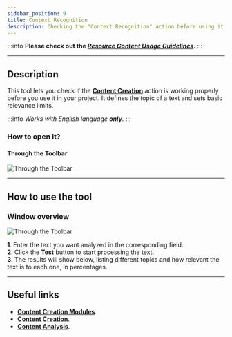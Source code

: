 ```yaml
---
sidebar_position: 9
title: Context Recognition
description: Checking the "Context Recognition" action before using it.
---
```

:::info **Please check out the [*Resource Content Usage Guidelines*](../Disclaimer).**
:::
_______________________________________________ 
## Description  
This tool lets you check if the [**Content Creation**](../Data/ContentCreator) action is working properly before you use it in your project. It defines the topic of a text and sets basic relevance limits.

:::info *Works with English language **only**.*
:::
### How to open it?
#### Through the Toolbar  
![Through the Toolbar](./assets/Context_Recognition/Context_Recognition_pic1.png)   

_______________________________________________  
## How to use the tool  
### Window overview  
![Through the Toolbar](./assets/Context_Recognition/Context_Recognition_pic2.png)   

**1**. Enter the text you want analyzed in the corresponding field.  
**2**. Click the **Test** button to start processing the text.  
**3**. The results will show below, listing different topics and how relevant the text is to each one, in percentages.  
_______________________________________________  
## Useful links  
- [**Content Creation Modules**](../Settings/Creator_and_GoogleSheets).  
- [**Content Creation**](../Data/ContentCreator).   
- [**Content Analysis**](../Project%20Editor/ContextRecognition).